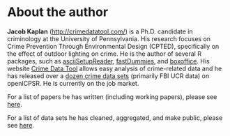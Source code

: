 # About the author {-}

**Jacob Kaplan** (<http://crimedatatool.com/>) is a Ph.D. candidate in criminology at the University of Pennsylvania. His research focuses on Crime Prevention Through Environmental Design (CPTED), specifically on the effect of outdoor lighting on crime. He is the author of several R packages, such as [asciiSetupReader](https://jacobkap.github.io/asciiSetupReader/), [fastDummies](https://jacobkap.github.io/fastDummies/), and [boxoffice](https://jacobkap.github.io/boxoffice/). His website [Crime Data Tool](http://crimedatatool.com/) allows easy analysis of crime-related data and he has released over a [dozen crime data sets](http://crimedatatool.com/data.html) (primarily FBI UCR data) on openICPSR. He is currently on the job market.

For a list of papers he has written (including working papers), please see [here](http://crimedatatool.com/research.html).

For a list of data sets he has cleaned, aggregated, and make public, please see [here](http://crimedatatool.com/data.html).